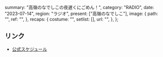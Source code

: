   summary: "高嶺のなでしこの夜遅くにごめん！",
  category: "RADIO",
  date: "2023-07-14",
  region: "ラジオ",
  present: ["高嶺のなでしこ"],
  image: {
    path: "",
    ref: "",
  },
  recaps: {
    costume: "",
    setlist: [],
    url: "",
  },
};

## リンク

- [公式スケジュール](https://takanenonadeshiko.jp/?p=1009)
